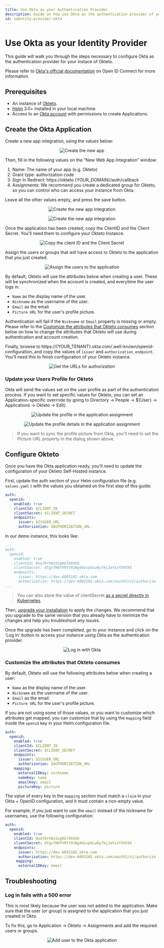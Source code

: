 ```yaml
---
title: Use Okta as your Authentication Provider
description: Guide on how use Okta as the authentication provider of your Okteto Self-hosted instance
id: identity-provider-okta
---
```



#  Use Okta as your Identity Provider<TiersList tiers="Self-Hosted" />

This guide will walk you through the steps necessary to configure Okta as the authentication provider for your instace of Okteto.

Please refer to [Okta's official documentation](https://developer.okta.com/docs/concepts/oauth-openid/) on Open ID Connect for more information.

## Prerequisites

- An instance of [Okteto](https://okteto.com/docs/self-hosted/).
- [Helm](https://helm.sh/docs/intro/install/) 3.0+ installed in your local machine.
- Access to an [Okta account](https://www.okta.com) with permissions to create Applications.

## Create the Okta Application

Create a new app integration, using the values below:

<p align="center"><Image src="/docs/self-hosted/guides/okta/images/new-app.png" alt="Create the new app" /></p>

Then, fill in the following values on the “New Web App Integration” window:

1. Name: The name of your app (e.g. Okteto)
2. Grant type: authorization code
3. Sign In Redirect: https://okteto.{YOUR_DOMAIN}/auth/callback
4. Assignments:  We recommend you create a dedicated group for Okteto, so you can control who can access your instance from Okta.

Leave all the other values empty, and press the save button.

<p align="center"><Image src="/docs/self-hosted/guides/okta/images/new-web-app-integration.png" alt="Create the new app integration" /></p>

<p align="center"><Image src="/docs/self-hosted/guides/okta/images/new-web-app-integration-2.png" alt="Create the new app integration" /></p>

Once the application has been created, copy the ClientID and the Client Secret. You'll need them to configure your Okteto Instance.

<p align="center"><Image src="/docs/self-hosted/guides/okta/images/secrets-sidebar.png" alt="Copy the client ID and the Client Secret" /></p>

Assign the users or groups that will have access to Okteto to the application that you just created.

<p align="center"><Image src="/docs/self-hosted/guides/okta/images/assignment.png" alt="Assign the users to the application" /></p>

By default, Okteto will use the attributes below when creating a user. These will be synchronized when the account is created, and everytime the user logs in.

- `Name` as the display name of the user.
- `Nickname` as the username of the user.
- `Email` as the email.
- `Picture URL` for the user's profile picture.

Authentication will fail if the `Nickname` or `Email` property is missing or empty. Please refer to the [Customize the attributes that Okteto consumes](#customize-the-attributes-that-okteto-consumes) section below on how to change the attributes that Okteto will use during authentication and account creation.

Finally, browse to https://{YOUR_TENANT}.okta.com/.well-known/openid-configuration, and copy the values of `issuer` and `authorization_endpoint`. You'll need this to finish configuration of your Okteto instance.


<p align="center"><Image src="/docs/self-hosted/guides/okta/images/well-known.png" alt="Get the URLs for authorization" /></p>

### Update your Users Profile for Okteto

Okta will send the values set on the user profile as part of the authentication process. If you want to set specific values for Okteto, you can set an Application-specific overrride by going to Directory → People  → ${User} → Applications → Okteto → Edit).

<p align="center"><Image src="/docs/self-hosted/guides/okta/images/profile.png" alt="Update the profile in the application assignment" /></p>

<p align="center"><Image src="/docs/self-hosted/guides/okta/images/profile-details.png" alt="Update the profile details in the application assignment" /></p>

> If you want to sync the profile picture from Okta, you'll need to set the Picture URL property in the dialog shown above.

## Configure Okteto

Once you have the Okta application ready, you'll need to update the configuration of your Okteto Self-Hosted instance.

First, update the auth section of your Helm configuration file (e.g. `values.yaml` ) with the values you obtained on the first step of this guide:

```yaml
auth:
  openid:
    enabled: true
    clientId: $CLIENT_ID
    clientSecret: $CLIENT_SECRET
    endpoints:
      issuer: $ISSUER_URL
      authorization: $AUTHORIZATION_URL
```

In our demo instance, this looks like:

```yaml
...
auth:
  openid:
    enabled: true
    clientId: 0oa76rh0z5zgKG7XXXXX
    clientSecret: dTgsfHbYV9tt91Ng4dzvpULw6y7kjJaYxzfXXXXX
    endpoints:
      issuer: https://dev-6093102.okta.com
      authorization: https://dev-6093102.okta.com/oauth2/v1/authorize
...
```

> You can also store the value of clientSecret [as a secret directly in Kubernetes](get-started/configure/configuration-settings.mdx#store-sensitive-configuration-values-using-a-secret).

Then, [upgrade your installation](get-started/install/upgrade-okteto-instance.mdx) to apply the changes. We recommend that you upgrade to the same version that you already have to minimize the changes and help you troubleshoot any issues.

Once the upgrade has been completed, go to your instance and click on the 'Log In' button to access your instance using Okta as the authentication provider.

<p align="center"><Image src="/docs/self-hosted/guides/okta/images/with-okta.png" alt="Log in with Okta" /></p>

### Customize the attributes that Okteto consumes

By default, Okteto will use the following attributes below when creating a user:

- `Name` as the display name of the user.
- `Nickname` as the username of the user.
- `Email` as the email.
- `Picture URL` for the user's profile picture.

If you are not using some of those values, or you want to customize which attributes get mapped, you can customize that by using the `mapping` field inside the `openid` key in your Helm configuration file.

```yaml
auth:
  openid:
    enabled: true
    clientId: $CLIENT_ID
    clientSecret: $CLIENT_SECRET
    endpoints:
      issuer: $ISSUER_URL
      authorization: $AUTHORIZATION_URL
    mapping:
      externalIDKey: nickname
      nameKey: name
      emailKey: email
      pictureKey: picture
```

The value of every key in the `mapping` section must match a `claim` in your Okta + OpenID configuration, and it must contain a non-empty value.

For example, if you just want to use the `email` instead of the nickname for usernames, use the following configuration:

```yaml
auth:
  openid:
    enabled: true
    clientId: 0oa76rh0z5zgKG7XXXXX
    clientSecret: dTgsfHbYV9tt91Ng4dzvpULw6y7kjJaYxzfXXXXX
    endpoints:
      issuer: https://dev-6093102.okta.com
      authorization: https://dev-6093102.okta.com/oauth2/v1/authorize
     mapping:
      externalIDKey: email
```

## Troubleshooting

### Log in fails with a 500 error

This is most likely because the user was not added to the application. Make sure that the user (or group) is assigned to the application that you just created in Okta.

To fix this, go to Application → Okteto → Assignments and add the required users or groups.

<p align="center"><Image src="/docs/self-hosted/guides/okta/images/add-user.png" alt="Add user to the Okta application" /></p>